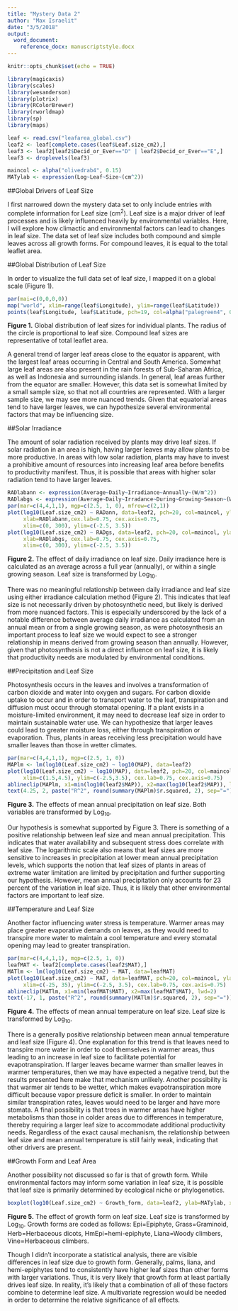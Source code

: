 ```yaml
---
title: "Mystery Data 2"
author: "Max Israelit"
date: "3/5/2018"
output: 
  word_document:
    reference_docx: manuscriptstyle.docx
---
```


```r
knitr::opts_chunk$set(echo = TRUE)
```

```r

library(magicaxis)
library(scales)
library(wesanderson)
library(plotrix)
library(RColorBrewer)
library(rworldmap)
library(sp)
library(maps)

leaf <- read.csv("leafarea_global.csv")
leaf2 <- leaf[complete.cases(leaf$Leaf.size_cm2),]
leaf3 <- leaf2[leaf2$Decid_or_Ever=="D" | leaf2$Decid_or_Ever=="E",]
leaf3 <- droplevels(leaf3)

maincol <- alpha("olivedrab4", 0.15)
MATylab <- expression(Log~Leaf~Size~(cm^2))
```

##Global Drivers of Leaf Size  
  
I first narrowed down the mystery data set to only include entries with complete information for Leaf size (cm^2^). Leaf size is a major driver of leaf processes and is likely influenced heavily by environmental variables. Here, I will explore how climactic and environmental factors can lead to changes in leaf size. The data set of leaf size includes both compound and simple leaves across all growth forms. For compound leaves, it is equal to the total leaflet area.  
  
  
##Global Distribution of Leaf Size  
  
In order to visualize the full data set of leaf size, I mapped it on a global scale (Figure 1).  

```r
par(mai=c(0,0,0,0))
map("world", xlim=range(leaf$Longitude), ylim=range(leaf$Latitude))
points(leaf$Longitude, leaf$Latitude, pch=19, col=alpha("palegreen4", 0.25), cex=sqrt(leaf$Leaf.size_cm2/300))
```
**Figure 1.** Global distribution of leaf sizes for individual plants. The radius of the circle is proportional to leaf size. Compound leaf sizes are representative of total leaflet area.  
  
A general trend of larger leaf areas close to the equator is apparent, with the largest leaf areas occurring in Central and South America. Somewhat large leaf areas are also present in the rain forests of Sub-Saharan Africa, as well as Indonesia and surrounding islands. In general, leaf areas further from the equator are smaller. However, this data set is somewhat limited by a small sample size, so that not all countries are represented. With a larger sample size, we may see more nuanced trends. Given that equatorial areas tend to have larger leaves, we can hypothesize several environmental factors that may be influencing size.  
  
##Solar Irradiance  
  
The amount of solar radiation received by plants may drive leaf sizes. If solar radiation in an area is high, having larger leaves may allow plants to be more productive. In areas with low solar radiation, plants may have to invest a prohibitive amount of resources into increasing leaf area before benefits to productivity manifest. Thus, it is possible that areas with higher solar radiation tend to have larger leaves.  

```r
RADlabann <- expression(Average~Daily~Irradiance~Annually~(W/m^2))
RADlabgs <- expression(Average~Daily~Irradance~During~Growing~Season~(W/m^2))
par(mar=c(4,4,1,1), mgp=c(2.5, 1, 0), mfrow=c(2,1))
plot(log10(Leaf.size_cm2) ~ RADann, data=leaf2, pch=20, col=maincol, ylab=MATylab, 
     xlab=RADlabann,cex.lab=0.75, cex.axis=0.75,
     xlim=c(0, 300), ylim=c(-2.5, 3.5))
plot(log10(Leaf.size_cm2) ~ RADgs, data=leaf2, pch=20, col=maincol, ylab=MATylab, 
     xlab=RADlabgs, cex.lab=0.75, cex.axis=0.75,
     xlim=c(0, 300), ylim=c(-2.5, 3.5))
```
**Figure 2.** The effect of daily irradiance on leaf size. Daily irradiance here is calculated as an average across a full year (annually), or within a single growing season. Leaf size is transformed by Log~10~.  
  
There was no meaningful relationship between daily irradiance and leaf size using either irradiance calculation method (Figure 2). This indicates that leaf size is not necessarily driven by photosynthetic need, but likely is derived from more nuanced factors. This is especially underscored by the lack of a notable difference between average daily irradiance as calculated from an annual mean or from a single growing season, as were photosynthesis an important process to leaf size we would expect to see a stronger relationship in means derived from growing season than annually. However, given that photosynthesis is not a direct influence on leaf size, it is likely that productivity needs are modulated by environmental conditions.  
  
##Precipitation and Leaf Size  
  
Photosynthesis occurs in the leaves and involves a transformation of carbon dioxide and water into oxygen and sugars. For carbon dioxide uptake to occur and in order to transport water to the leaf, transpiration and diffusion must occur through stomatal opening. If a plant exists in a moisture-limited environment, it may need to decrease leaf size in order to maintain sustainable water use. We can hypothesize that larger leaves could lead to greater moisture loss, either through transpiration or evaporation. Thus, plants in areas receiving less precipitation would have smaller leaves than those in wetter climates.   


```r
par(mar=c(4,4,1,1), mgp=c(2.5, 1, 0))
MAPlm <- lm(log10(Leaf.size_cm2) ~ log10(MAP), data=leaf2)
plot(log10(Leaf.size_cm2) ~ log10(MAP), data=leaf2, pch=20, col=maincol, ylab=MATylab, xlab="Log Mean Annual Precipitation (mm)",
     xlim=c(1.5,4.5), ylim=c(-2.5,3.5), cex.lab=0.75, cex.axis=0.75)
ablineclip(MAPlm, x1=min(log10(leaf2$MAP)), x2=max(log10(leaf2$MAP)), lwd=2)
text(4.25, 2, paste("R^2", round(summary(MAPlm)$r.squared, 2), sep="="))
```
**Figure 3.** The effects of mean annual precipitation on leaf size. Both variables are transformed by Log~10~.  
  
Our hypothesis is somewhat supported by Figure 3. There is something of a positive relationship between leaf size and mean annual precipitation. This indicates that water availability and subsequent stress does correlate with leaf size. The logarithmic scale also means that leaf sizes are more sensitive to increases in precipitation at lower mean annual precipitation levels, which supports the notion that leaf sizes of plants in areas of extreme water limitation are limited by precipitation and further supporting our hypothesis. However, mean annual precipitation only accounts for 23 percent of the variation in leaf size. Thus, it is likely that other environmental factors are important to leaf size.  
  
##Temperature and Leaf Size  
  
Another factor influencing water stress is temperature. Warmer areas may place greater evaporative demands on leaves, as they would need to transpire more water to maintain a cool temperature and every stomatal opening may lead to greater transpiration.  


```r
par(mar=c(4,4,1,1), mgp=c(2.5, 1, 0))
leafMAT <- leaf2[complete.cases(leaf2$MAT),]
MATlm <- lm(log10(Leaf.size_cm2) ~ MAT, data=leafMAT)
plot(log10(Leaf.size_cm2) ~ MAT, data=leafMAT, pch=20, col=maincol, ylab=MATylab, xlab="Mean Annual Temperature (Celsius)",
     xlim=c(-25, 35), ylim=c(-2.5, 3.5), cex.lab=0.75, cex.axis=0.75)
ablineclip(MATlm, x1=min(leafMAT$MAT), x2=max(leafMAT$MAT), lwd=2)
text(-17, 1, paste("R^2", round(summary(MATlm)$r.squared, 2), sep="="))
```
**Figure 4.** The effects of mean annual temperature on leaf size. Leaf size is transformed by Log~10~.  
  
There is a generally positive relationship between mean annual temperature and leaf size (Figure 4). One explanation for this trend is that leaves need to transpire more water in order to cool themselves in warmer areas, thus leading to an increase in leaf size to facilitate potential for evapotranspiration. If larger leaves became warmer than smaller leaves in warmer temperatures, then we may have expected a negative trend, but the results presented here make that mechanism unlikely. Another possibility is that warmer air tends to be wetter, which makes evapotranspiration more difficult because vapor pressure deficit is smaller. In order to maintain similar transpiration rates, leaves would need to be larger and have more stomata. A final possibility is that trees in warmer areas have higher metabolisms than those in colder areas due to differences in temperature, thereby requiring a larger leaf size to accommodate additional productivity needs. Regardless of the exact causal mechanism, the relationship between leaf size and mean annual temperature is still fairly weak, indicating that other drivers are present.  
  
##Growth Form and Leaf Area  
  
Another possibility not discussed so far is that of growth form. While environmental factors may inform some variation in leaf size, it is possible that leaf size is primarily determined by ecological niche or phylogenetics.  
  
```r
boxplot(log10(Leaf.size_cm2) ~ Growth_form, data=leaf2, ylab=MATylab, xlab="Growth Form", col=maincol, cex.lab=0.75, cex.axis=0.65, las=3)
```
**Figure 5.** The effect of growth form on leaf size. Leaf size is transformed by Log~10~. Growth forms are coded as follows: Epi=Epiphyte, Grass=Graminoid, Herb=Herbaceous dicots, HmEpi=hemi-epiphyte, Liana=Woody climbers, Vine=Herbaceous climbers.  
  
Though I didn't incorporate a statistical analysis, there are visible differences in leaf size due to growth form. Generally, palms, liana, and hemi-epiphytes tend to consistently have higher leaf sizes than other forms with larger variations. Thus, it is very likely that growth form at least partially drives leaf size. In reality, it's likely that a combination of all of these factors combine to determine leaf size. A multivariate regression would be needed in order to determine the relative significance of all effects.